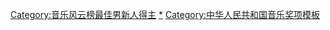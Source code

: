 {{Navbox
|name  = 音乐风云榜最佳男新人
|title = [[音乐风云榜]]最佳男新人
|titlestyle = background: #FFA500
|list1 = <div>
[[李彥蔚]]∗、[[古巨基]]#、[[王力宏]]^ （2001－2013）
{{nowrap end}}
| below = ∗ 內地　# 香港　^ 台灣　° 香港及台灣
}}<includeonly>
[[Category:音乐风云榜最佳男新人得主]]
</includeonly><noinclude>
[[Category:音乐风云榜|*]]
[[Category:中华人民共和国音乐奖项模板]]
</noinclude>